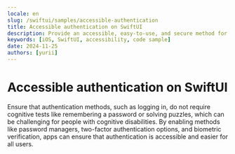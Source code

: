 ```yaml
---
locale: en
slug: /swiftui/samples/accessible-authentication
title: Accessible authentication on SwiftUI
description: Provide an accessible, easy-to-use, and secure method for users to authenticate when logging in.
keywords: [iOS, SwiftUI, accessibility, code sample]
date: 2024-11-25
authors: [yurii]
---
```


# Accessible authentication on SwiftUI

Ensure that authentication methods, such as logging in, do not require cognitive tests like remembering a password or solving puzzles, which can be challenging for people with cognitive disabilities. By enabling methods like password managers, two-factor authentication options, and biometric verification, apps can ensure that authentication is accessible and easier for all users.

<CodeSample id="accessible-authentication" platform="swiftui" locale="en"/>
